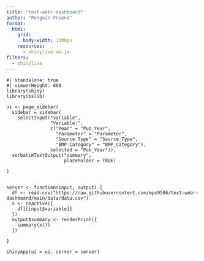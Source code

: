 ```yaml
---
title: "test-webr-dashboard"
author: "Penguin Friend"
format:
  html:
    grid: 
      body-width: 1300px
    resources: 
      - shinylive-sw.js
filters: 
  - shinylive
---
```






```shinylive-r
#| standalone: true
#| viewerHeight: 800
library(shiny)
library(bslib)

ui <- page_sidebar(
  sidebar = sidebar(
    selectInput("variable",
                "Variable:",
                c("Year" = "Pub_Year",
                  "Parameter" = "Parameter",
                  "Source Type" = "Source_Type",
                  "BMP Category" = "BMP_Category"),
                selected = "Pub_Year")),
  verbatimTextOutput("summary",
                     placeholder = TRUE)
  
)


server <- function(input, output) {
  df <- read.csv("https://raw.githubusercontent.com/mps9506/test-webr-dashboard/main/data/data.csv")
  x <- reactive({
    df[[input$variable]]
  })
  output$summary <- renderPrint({ 
    summary(x())
  })
  
}

shinyApp(ui = ui, server = server)



```
